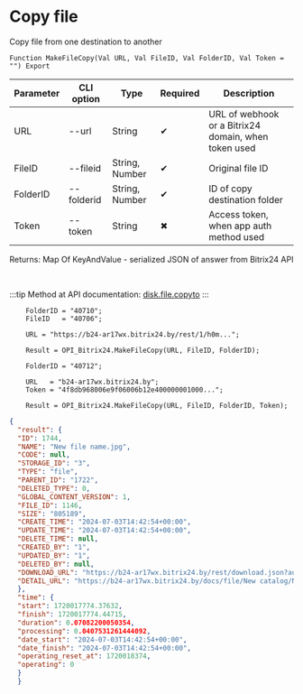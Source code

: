 ﻿---
sidebar_position: 8
description: Copy file and other functions to work with Bitrix24 in the Open Integration Package, a free open-source integration library for 1C:Enterprise 8, OneScript and CLI
keywords: [1C, 1С, 1С:Enterprise, 1С:Enterprise 8.3, API, Integration, Services, Exchange, OneScript, CLI, Bitrix24]
---


# Copy file
 Copy file from one destination to another



`Function MakeFileCopy(Val URL, Val FileID, Val FolderID, Val Token = "") Export`

  | Parameter | CLI option | Type | Required | Description |
  |-|-|-|-|-|
  | URL | --url | String | &#x2714; | URL of webhook or a Bitrix24 domain, when token used |
  | FileID | --fileid | String, Number | &#x2714; | Original file ID |
  | FolderID | --folderid | String, Number | &#x2714; | ID of copy destination folder |
  | Token | --token | String | &#x2716; | Access token, when app auth method used |

  
  Returns:  Map Of KeyAndValue - serialized JSON of answer from Bitrix24 API

<br/>

:::tip
Method at API documentation: [disk.file.copyto](https://dev.1c-bitrix.ru/rest_help/disk/file/disk_file_copyto.php)
:::
<br/>



```bsl title="1C:Enterprise/OneScript code example"
    FolderID = "40710";
    FileID   = "40706";

    URL = "https://b24-ar17wx.bitrix24.by/rest/1/h0m...";

    Result = OPI_Bitrix24.MakeFileCopy(URL, FileID, FolderID);

    FolderID = "40712";

    URL   = "b24-ar17wx.bitrix24.by";
    Token = "4f8db968006e9f06006b12e400000001000...";

    Result = OPI_Bitrix24.MakeFileCopy(URL, FileID, FolderID, Token);
```
 



```json title="Result"
{
  "result": {
  "ID": 1744,
  "NAME": "New file name.jpg",
  "CODE": null,
  "STORAGE_ID": "3",
  "TYPE": "file",
  "PARENT_ID": "1722",
  "DELETED_TYPE": 0,
  "GLOBAL_CONTENT_VERSION": 1,
  "FILE_ID": 1146,
  "SIZE": "805189",
  "CREATE_TIME": "2024-07-03T14:42:54+00:00",
  "UPDATE_TIME": "2024-07-03T14:42:54+00:00",
  "DELETE_TIME": null,
  "CREATED_BY": "1",
  "UPDATED_BY": "1",
  "DELETED_BY": null,
  "DOWNLOAD_URL": "https://b24-ar17wx.bitrix24.by/rest/download.json?auth=fe708566006e9f06006b12e4000000010000076fcba303ea853529aed2cefade1444b3&token=disk%7CaWQ9MTc0NCZfPWphdFBTRXpUdHI2anZKbDNxMDBwVTdRRVZ4aDdGVTMy%7CImRvd25sb2FkfGRpc2t8YVdROU1UYzBOQ1pmUFdwaGRGQlRSWHBVZEhJMmFuWktiRE54TURCd1ZUZFJSVlo0YURkR1ZUTXl8ZmU3MDg1NjYwMDZlOWYwNjAwNmIxMmU0MDAwMDAwMDEwMDAwMDc2ZmNiYTMwM2VhODUzNTI5YWVkMmNlZmFkZTE0NDRiMyI%3D.uOKd1v3hEnu7vsep0NhRk3RzXtyT21DBrrwPl3DxLG8%3D",
  "DETAIL_URL": "https://b24-ar17wx.bitrix24.by/docs/file/New catalog/New file name.jpg"
  },
  "time": {
  "start": 1720017774.37632,
  "finish": 1720017774.44715,
  "duration": 0.07082200050354,
  "processing": 0.0407531261444092,
  "date_start": "2024-07-03T14:42:54+00:00",
  "date_finish": "2024-07-03T14:42:54+00:00",
  "operating_reset_at": 1720018374,
  "operating": 0
  }
  }
```
